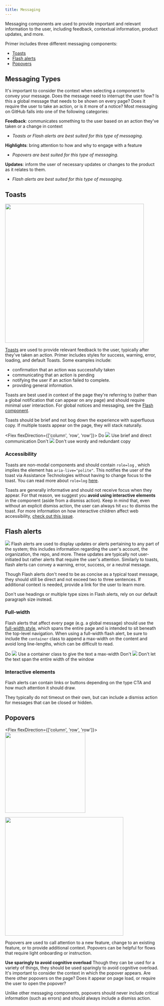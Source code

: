 ```yaml
---
title: Messaging
---
```



Messaging components are used to provide important and relevant information to the user, including feedback, contextual information, product updates, and more.

Primer includes three different messaging components:

- [Toasts](https://primer.style/css/components/toasts)
- [Flash alerts](https://primer.style/css/components/alerts)
- [Popovers](https://primer.style/css/components/popover)

## Messaging Types
It's important to consider the context when selecting a component to convey your message. Does the message need to interrupt the user flow? Is this a global message that needs to be shown on every page? Does it require the user to take an action, or is it more of a notice? Most messaging on GitHub falls into one of the following categories:

**Feedback**: communicates something to the user based on an action they've taken or a change in context
- _Toasts or Flash alerts are best suited for this type of messaging._

**Highlights**: bring attention to how and why to engage with a feature
- _Popovers are best suited for this type of messaging._

**Updates**: inform the user of necessary updates or changes to the product as it relates to them.
- _Flash alerts are best suited for this type of messaging._

## Toasts
<Box mb="3">
  <img width="453" src="https://user-images.githubusercontent.com/586552/63105014-f5477a00-bf4d-11e9-954e-f01582a39ef3.png"/>
</Box>

[Toasts](https://primer.style/css/components/toasts) are used to provide relevant feedback to the user, typically after they've taken an action. Primer includes styles for success, warning, error, loading, and default Toasts. Some examples include:

- confirmation that an action was successfully taken
- communicating that an action is pending
- notifying the user if an action failed to complete.
- providing general information.

Toasts are best used in context of the page they're referring to (rather than a global notification that can appear on any page) and should require minimal user interaction. For global notices and messaging, see the [Flash component](#flash-alerts).

Toasts should be brief and not bog down the experience with superfluous copy. If multiple toasts appear on the page, they will stack naturally.

<Flex flexDirection={['column', 'row', 'row']}>
  <Box mr="2"  mb="4">
    <Flex flexDirection="row" alignItems="center" mb="2">
      <CircleOcticon icon={Check} size={16} bg="green.5" color="white" mr="2" p="1"/>
      <Text fontWeight="bold" color="gray.9" ml="1">
        Do
      </Text> 
    </Flex>
    <Box>
      <img src="https://user-images.githubusercontent.com/586552/63106528-06de5100-bf51-11e9-8a5e-98583ed74874.png" />
    </Box>
    <Text fontSize="0" color="gray.5">
      Use brief and direct communication
    </Text>
  </Box>
  <Box mr="2">
    <Flex flexDirection="row" alignItems="center" mb="2">
      <CircleOcticon icon={X} size={16} bg="red.5" color="white" mr="2" p="1"/>
      <Text fontWeight="bold" color="gray.9" ml="1">
        Don't
      </Text> 
    </Flex>
    <Box borderRadius="3">
      <img src="https://user-images.githubusercontent.com/586552/63106527-06de5100-bf51-11e9-858c-72de6a5c728a.png" />
    </Box>
    <Text fontSize="0" color="gray.5">
      Don't use wordy and redundant copy
    </Text>
  </Box>
</Flex>

### Accessibility
Toasts are non-modal components and should contain `role=log` , which implies the element has `aria-live="polite"`. This notifies the user of the toast via Assistance Technologies without having to change focus to the toast. You can read more about `role=log` [here](https://www.w3.org/WAI/WCAG21/Techniques/aria/ARIA23).

Toasts are generally informative and should not receive focus when they appear. For that reason, we suggest you **avoid using interactive elements** in the component (aside from a dismiss action). Keep in mind that, even without an explicit dismiss action, the user can always hit `esc` to dismiss the toast. For more information on how interactive children affect web accessibility, [check out this issue](https://github.com/jackbsteinberg/std-toast/issues/29).


## Flash alerts
<img src="https://user-images.githubusercontent.com/586552/63052321-055b4d00-bead-11e9-95ba-1d4cdfb34dae.png" />
Flash alerts are used to display updates or alerts pertaining to any part of the system; this includes information regarding the user's account, the organization, the repo, and more. These updates are typically not user-initiated but rather alerts that require the user's attention. Similarly to toasts, flash alerts can convey a warning, error, success, or a neutral message.

Though Flash alerts don't need to be as concise as a typical toast message, they should still be direct and not exceed two to three sentences. If additional context is needed, provide a link for the user to learn more. 

Don't use headings or multiple type sizes in Flash alerts, rely on our default paragraph size instead.

### Full-width

Flash alerts that affect every page (e.g. a global message) should use the [full-width style](https://primer.style/css/components/alerts), which spans the entire page and is intended to sit beneath the top-level navigation. When using a full-width flash alert, be sure to include the `container` class to append a max-width on the content and avoid long line-lengths, which can be difficult to read.

<Flex flexDirection="column">
  <Box width="100%" mr="2"  mb="4">
    <Flex flexDirection="row" alignItems="center" mb="2">
      <CircleOcticon icon={Check} size={16} bg="green.5" color="white" mr="2" p="1"/>
      <Text fontWeight="bold" color="gray.9" ml="1">
        Do
      </Text> 
    </Flex>
    <Box>
      <img src="https://user-images.githubusercontent.com/586552/63046880-46e5fb00-bea1-11e9-836d-be1b1c7d963f.png" />
    </Box>
    <Text fontSize="0" color="gray.5">
      Use a container class to give the text a max-width
    </Text>
  </Box>
  <Box width="100%" mr="2">
    <Flex flexDirection="row" alignItems="center" mb="2">
      <CircleOcticon icon={X} size={16} bg="red.5" color="white" mr="2" p="1"/>
      <Text fontWeight="bold" color="gray.9" ml="1">
        Don't
      </Text> 
    </Flex>
    <Box borderRadius="3">
      <img src="https://user-images.githubusercontent.com/586552/63046881-46e5fb00-bea1-11e9-87ee-80dbeb0bea1c.png" />
    </Box>
    <Text fontSize="0" color="gray.5">
      Don't let the text span the entire width of the window
    </Text>
  </Box>
</Flex>

### Interactive elements
Flash alerts can contain links or buttons depending on the type CTA and how much attention it should draw.

They typically do not timeout on their own, but can include a dismiss action for messages that can be closed or hidden.

## Popovers
<Flex flexDirection={['column', 'row', 'row']}>
  <Box mr="3"  mb="2">
    <img width="262" src="https://user-images.githubusercontent.com/586552/63109550-8111d400-bf57-11e9-8714-46607da2f2ba.png" />
    
  </Box>
  <Box mb="2">
    <img width="386" src="https://user-images.githubusercontent.com/586552/63109551-8111d400-bf57-11e9-893b-2cdeffffd147.png" />
  </Box>
</Flex>

Popovers are used to call attention to a new feature, change to an existing feature, or to provide additional context. Popovers can be helpful for flows that require light onboarding or instruction.

**Use sparingly to avoid cognitive overload**
Though they can be used for a variety of things, they should be used sparingly to avoid cognitive overload. It's important to consider the context in which the popover appears. Are there other popovers on the page? Does it appear on page load, or require the user to open the popover? 

Unlike other messaging components, popovers should never include critical information (such as errors) and should always include a dismiss action.


